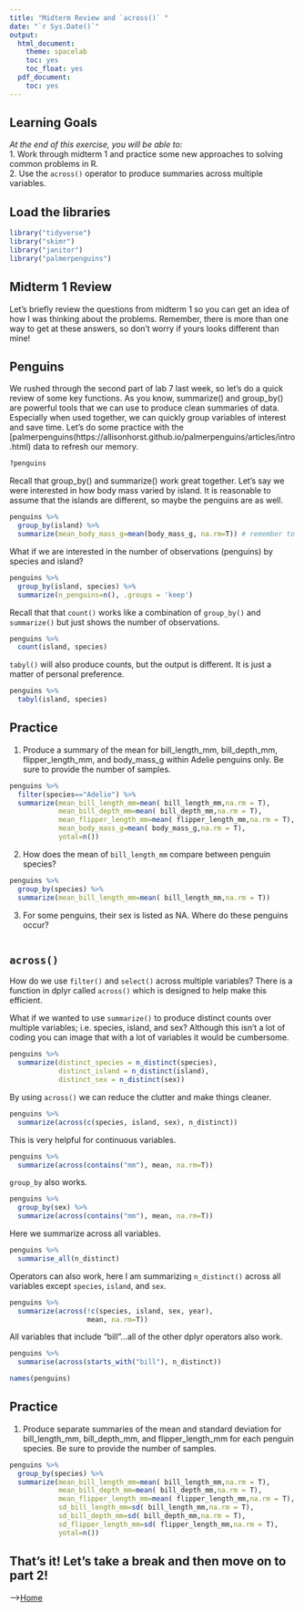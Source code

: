 ```yaml
---
title: "Midterm Review and `across()` "
date: "`r Sys.Date()`"
output:
  html_document:
    theme: spacelab
    toc: yes
    toc_float: yes
  pdf_document:
    toc: yes
---
```


## Learning Goals
*At the end of this exercise, you will be able to:*    
1. Work through midterm 1 and practice some new approaches to solving common problems in R.    
2. Use the `across()` operator to produce summaries across multiple variables. 

## Load the libraries
```r
library("tidyverse")
library("skimr")
library("janitor")
library("palmerpenguins")
```

## Midterm 1 Review
Let's briefly review the questions from midterm 1 so you can get an idea of how I was thinking about the problems. Remember, there is more than one way to get at these answers, so don't worry if yours looks different than mine!  

## Penguins
We rushed through the second part of lab 7 last week, so let's do a quick review of some key functions. As you know, summarize() and group_by() are powerful tools that we can use to produce clean summaries of data. Especially when used together, we can quickly group variables of interest and save time. Let's do some practice with the [palmerpenguins(https://allisonhorst.github.io/palmerpenguins/articles/intro.html) data to refresh our memory.

```r
?penguins
```

Recall that group_by() and summarize() work great together. Let's say we were interested in how body mass varied by island. It is reasonable to assume that the islands are different, so maybe the penguins are as well.
```r
penguins %>% 
  group_by(island) %>% 
  summarize(mean_body_mass_g=mean(body_mass_g, na.rm=T)) # remember to remove those NA's!
```

What if we are interested in the number of observations (penguins) by species and island?
```r
penguins %>% 
  group_by(island, species) %>% 
  summarize(n_penguins=n(), .groups = 'keep')
```

Recall that that `count()` works like a combination of `group_by()` and `summarize()` but just shows the number of observations.
```r
penguins %>% 
  count(island, species)
```

`tabyl()` will also produce counts, but the output is different. It is just a matter of personal preference.
```r
penguins %>% 
  tabyl(island, species)
```

## Practice
1. Produce a summary of the mean for bill_length_mm, bill_depth_mm, flipper_length_mm, and body_mass_g within Adelie penguins only. Be sure to provide the number of samples.
```r
penguins %>% 
  filter(species=="Adelie") %>% 
  summarize(mean_bill_length_mm=mean( bill_length_mm,na.rm = T),
            mean_bill_depth_mm=mean( bill_depth_mm,na.rm = T),
            mean_flipper_length_mm=mean( flipper_length_mm,na.rm = T),
            mean_body_mass_g=mean( body_mass_g,na.rm = T),
            yotal=n())
```

2. How does the mean of `bill_length_mm` compare between penguin species?
```r
penguins %>% 
  group_by(species) %>% 
  summarize(mean_bill_length_mm=mean( bill_length_mm,na.rm = T))
```


3. For some penguins, their sex is listed as NA. Where do these penguins occur?
```r

```

## `across()`
How do we use `filter()` and `select()` across multiple variables? There is a function in dplyr called `across()` which is designed to help make this efficient. 

What if we wanted to use `summarize()` to produce distinct counts over multiple variables; i.e. species, island, and sex? Although this isn't a lot of coding you can image that with a lot of variables it would be cumbersome.
```r
penguins %>%
  summarize(distinct_species = n_distinct(species),
            distinct_island = n_distinct(island),
            distinct_sex = n_distinct(sex))
```

By using `across()` we can reduce the clutter and make things cleaner. 
```r
penguins %>%
  summarize(across(c(species, island, sex), n_distinct))
```

This is very helpful for continuous variables.
```r
penguins %>%
  summarize(across(contains("mm"), mean, na.rm=T))
```

`group_by` also works.
```r
penguins %>%
  group_by(sex) %>% 
  summarize(across(contains("mm"), mean, na.rm=T))
```

Here we summarize across all variables.
```r
penguins %>%
  summarise_all(n_distinct)
```

Operators can also work, here I am summarizing `n_distinct()` across all variables except `species`, `island`, and `sex`.
```r
penguins %>%
  summarize(across(!c(species, island, sex, year), 
                   mean, na.rm=T))
```

All variables that include "bill"...all of the other dplyr operators also work.
```r
penguins %>%
  summarise(across(starts_with("bill"), n_distinct))
```

```r
names(penguins)
```

## Practice
1. Produce separate summaries of the mean and standard deviation for bill_length_mm, bill_depth_mm, and flipper_length_mm for each penguin species. Be sure to provide the number of samples.  
```r
penguins %>% 
  group_by(species) %>% 
  summarize(mean_bill_length_mm=mean( bill_length_mm,na.rm = T),
            mean_bill_depth_mm=mean( bill_depth_mm,na.rm = T),
            mean_flipper_length_mm=mean( flipper_length_mm,na.rm = T),
            sd_bill_length_mm=sd( bill_length_mm,na.rm = T),
            sd_bill_depth_mm=sd( bill_depth_mm,na.rm = T),
            sd_flipper_length_mm=sd( flipper_length_mm,na.rm = T),
            yotal=n())
```

## That's it! Let's take a break and then move on to part 2! 

-->[Home](https://jmledford3115.github.io/datascibiol/)  
